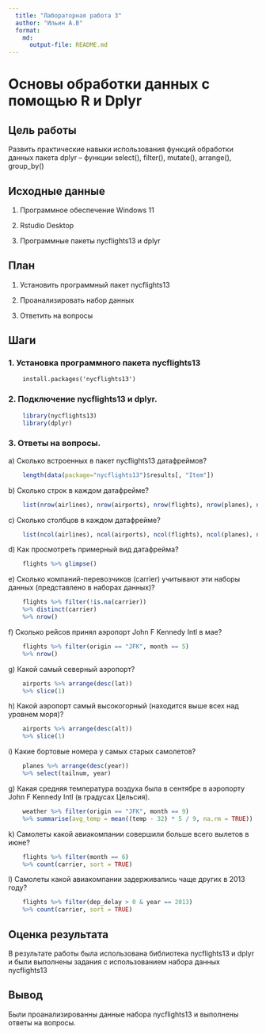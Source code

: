 ```yaml
---
  title: "Лабораторная работа 3"
  author: "Ильин А.В"
  format: 
    md:
      output-file: README.md
---
```


# Основы обработки данных с помощью R и Dplyr

## Цель работы

Развить практические навыки использования функций обработки данных пакета dplyr – функции select(), filter(), mutate(), arrange(), group_by()

## Исходные данные

1.  Программное обеспечение Windows 11

2.  Rstudio Desktop

3.  Программные пакеты nycflights13 и dplyr

## План

1.  Установить программный пакет nycflights13

2.  Проанализировать набор данных

3.  Ответить на вопросы

## Шаги

### 1. Установка программного пакета nycflights13

```
    install.packages('nycflights13')
```
### 2. Подключение nycflights13 и dplyr.

```r
    library(nycflights13)
    library(dplyr)
```

### 3. Ответы на вопросы.

a\) Сколько встроенных в пакет nycflights13 датафреймов?
```r
    length(data(package="nycflights13")$results[, "Item"])
```
b\) Сколько строк в каждом датафрейме?

```r
    list(nrow(airlines), nrow(airports), nrow(flights), nrow(planes), nrow(weather))
```

c\) Сколько столбцов в каждом датафрейме?

```r
    list(ncol(airlines), ncol(airports), ncol(flights), ncol(planes), ncol(weather))
```

d\) Как просмотреть примерный вид датафрейма?

```r
    flights %>% glimpse()
```

e\) Сколько компаний-перевозчиков (carrier) учитывают эти наборы данных (представлено в наборах данных)?

```r
    flights %>% filter(!is.na(carrier)) 
    %>% distinct(carrier) 
    %>% nrow()
```

f\) Сколько рейсов принял аэропорт John F Kennedy Intl в мае?

```r
    flights %>% filter(origin == "JFK", month == 5) 
    %>% nrow()
```

g\) Какой самый северный аэропорт?

```r
    airports %>% arrange(desc(lat)) 
    %>% slice(1)
```

h\) Какой аэропорт самый высокогорный (находится выше всех над уровнем моря)?

```r
    airports %>% arrange(desc(alt)) 
    %>% slice(1)
```

i\) Какие бортовые номера у самых старых самолетов?

```r
    planes %>% arrange(desc(year)) 
    %>% select(tailnum, year)
```

g\) Какая средняя температура воздуха была в сентябре в аэропорту John F Kennedy Intl (в градусах Цельсия).

```r
    weather %>% filter(origin == "JFK", month == 9) 
    %>% summarise(avg_temp = mean((temp - 32) * 5 / 9, na.rm = TRUE))
```

k\) Самолеты какой авиакомпании совершили больше всего вылетов в июне?

```r
    flights %>% filter(month == 6) 
    %>% count(carrier, sort = TRUE)
```

l\) Самолеты какой авиакомпании задерживались чаще других в 2013 году?

```r
    flights %>% filter(dep_delay > 0 & year == 2013) 
    %>% count(carrier, sort = TRUE)
```

## Оценка результата

В результате работы была использована библиотека nycflights13 и dplyr и были выполнены задания с использованием набора данных nycflights13

## Вывод

Были проанализированны данные набора nycflights13 и выполнены ответы на вопросы.
